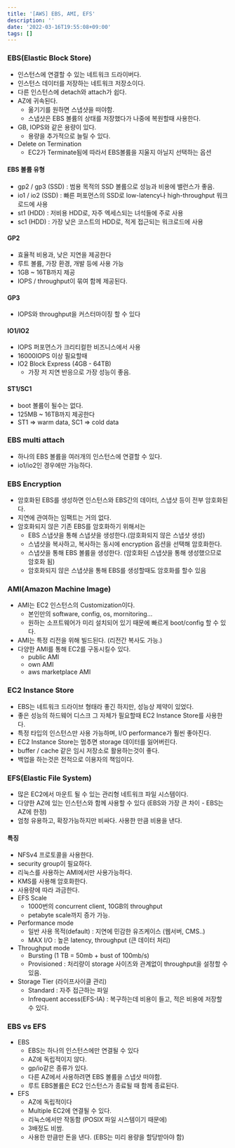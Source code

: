 ```yaml
---
title: '[AWS] EBS, AMI, EFS'
description: ''
date: '2022-03-16T19:55:08+09:00'
tags: []
---
```


### EBS(Elastic Block Store)
- 인스턴스에 연결할 수 있는 네트워크 드라이버다.
- 인스턴스 데이터를 저장하는 네트워크 저장소이다.
- 다른 인스턴스에 detach와 attach가 쉽다.
- AZ에 귀속된다.
    - 옮기기를 원하면 스냅샷을 떠야함.
    - 스냅샷은 EBS 볼륨의 상태를 저장했다가 나중에 복원할때 사용한다.
- GB, IOPS와 같은 용량이 있다.
    - 용량을 추가적으로 늘릴 수 있다.
- Delete on Termination
    - EC2가 Terminate됨에 따라서 EBS볼륨을 지울지 아닐지 선택하는 옵션

#### EBS 볼륨 유형
- gp2 / gp3 (SSD) : 범용 목적의 SSD 볼륨으로 성능과 비용에 밸런스가 좋음.
- io1 / io2 (SSD) : 빠른 퍼포먼스의 SSD로 low-latency나 high-throughput 워크로드에 사용
- st1 (HDD) : 저비용 HDD로, 자주 엑세스되는 녀석들에 주로 사용
- sc1 (HDD) : 가장 낮은 코스트의 HDD로, 적게 접근되는 워크로드에 사용

#### GP2
- 효율적 비용과, 낮은 지연을 제공한다
- 루트 볼륨, 가장 환경, 개발 등에 사용 가능
- 1GB ~ 16TB까지 제공
- IOPS / throughput이 묶여 함께 제공된다.

#### GP3
- IOPS와 throughput을 커스터마이징 할 수 있다

#### IO1/IO2
- IOPS 퍼포먼스가 크리티컬한 비즈니스에서 사용
- 16000IOPS 이상 필요할때
- IO2 Block Express (4GB - 64TB)
    - 가장 저 지연 반응으로 가장 성능이 좋음.

#### ST1/SC1
- boot 볼륨이 될수는 없다.
- 125MB ~ 16TB까지 제공한다
- ST1 => warm data, SC1 => cold data

### EBS multi attach
- 하나의 EBS 볼륨을 여러개의 인스턴스에 연결할 수 있다.
- io1/io2인 경우에만 가능하다.

### EBS Encryption
- 암호화된 EBS를 생성하면 인스턴스와 EBS간의 데이터, 스냅샷 등이 전부 암호화된다.
- 지연에 관여하는 임팩트는 거의 없다.
- 암호화되지 않은 기존 EBS를 암호화하기 위해서는
    - EBS 스냅샷을 통해 스냅샷을 생성한다.(암호화되지 않은 스냅샷 생성)
    - 스냅샷을 복사하고, 복사하는 동시에 encryption 옵션을 선택해 암호화한다.
    - 스냅샷을 통해 EBS 볼륨을 생성한다. (암호화된 스냅샷을 통해 생성했으므로 암호화 됨)
    - 암호화되지 않은 스냅샷을 통해 EBS를 생성할때도 암호화를 할수 있음

### AMI(Amazon Machine Image)
- AMI는 EC2 인스턴스의 Customization이다.
    - 본인만의 software, config, os, mornitoring...
    - 원하는 소프트웨어가 미리 설치되어 있기 때문에 빠르게 boot/config 할 수 있다.
- AMI는 특정 리전을 위해 빌드된다. (리전간 복사도 가능.)
- 다양한 AMI를 통해 EC2를 구동시킬수 있다.
    - public AMI
    - own AMI
    - aws marketplace AMI

### EC2 Instance Store
- EBS는 네트워크 드라이브 형태라 좋긴 하지만, 성능상 제약이 있었다.
- 좋은 성능의 하드웨어 디스크 그 자체가 필요할때 EC2 Instance Store를 사용한다.
- 특정 타입의 인스턴스만 사용 가능하며, I/O performance가 훨씬 좋아진다.
- EC2 Instance Store는 멈추면 storage 데이터를 잃어버린다.
- buffer / cache 같은 임시 저장소로 활용하는것이 좋다.
- 백업을 하는것은 전적으로 이용자의 책임이다.

### EFS(Elastic File System)
- 많은 EC2에서 마운트 될 수 있는 관리형 네트워크 파일 시스템이다.
- 다양한 AZ에 있는 인스턴스와 함께 사용할 수 있다 (EBS와 가장 큰 차이 - EBS는 AZ에 한정)
- 엄청 유용하고, 확장가능하지만 비싸다. 사용한 만큼 비용을 낸다.

#### 특징
- NFSv4 프로토콜을 사용한다.
- security group이 필요하다.
- 리눅스를 사용하는 AMI에서만 사용가능하다.
- KMS를 사용해 암호화한다.
- 사용량에 따라 과금한다.
- EFS Scale
    - 1000번의 concurrent client, 10GB의 throughput
    - petabyte scale까지 증가 가능.
- Performance mode
    - 일반 사용 목적(default) : 지연에 민감한 유즈케이스 (웹서버, CMS..)
    - MAX I/O : 높은 latency, throughput (큰 데이터 처리)
- Throughput mode
    - Bursting (1 TB = 50mb + bust of 100mb/s)
    - Provisioned : 처리량이 storage 사이즈와 관계없이 throughput을 설정할 수 있음.
- Storage Tier (라이프사이클 관리)
    - Standard : 자주 접근하는 파일
    - Infrequent access(EFS-IA) : 복구하는데 비용이 들고, 적은 비용에 저장할 수 있다.

### EBS vs EFS
- EBS
    - EBS는 하나의 인스턴스에만 연결될 수 있다
    - AZ에 독립적이지 않다.
    - gp/io같은 종류가 있다.
    - 다른 AZ에서 사용하려면 EBS 볼륨을 스냅샷 떠야함.
    - 루트 EBS볼륨은 EC2 인스턴스가 종료될 때 함께 종료된다.
- EFS
    - AZ에 독립적이다
    - Multiple EC2에 연결될 수 있다.
    - 리눅스에서만 작동함 (POSIX 파일 시스템이기 때문에)
    - 3배정도 비쌈.
    - 사용한 만큼만 돈을 낸다. (EBS는 미리 용량을 할당받아야 함)